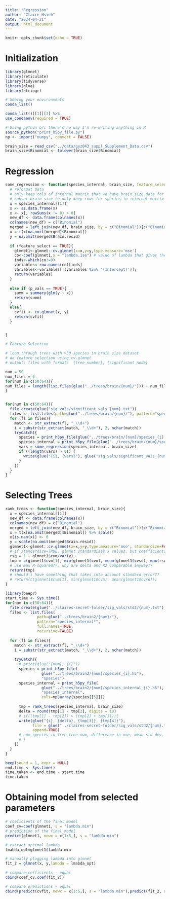 ```yaml
---
title: "Regression"
author: "Claire Hsieh"
date: "2024-04-21"
output: html_document
---
```


```r
knitr::opts_chunk$set(echo = TRUE)
```

# Initialization

```r
library(glmnet)
library(reticulate)
library(tidyverse)
library(glue)
library(stringr)

# Seeing your environments
conda_list()

conda_list()[[1]][3] %>% 
use_condaenv(required = TRUE)

# Using python b/c there's no way I'm re-writing anything in R
source_python("print_h5py_file.py")
np <- import("numpy", convert = FALSE)

brain_size = read_csv("../data/gyz043_suppl_Supplement_Data.csv")
brain_size$Binomial <- tolower(brain_size$Binomial)

```

# Regression

```r
some_regression <- function(species_internal, brain_size, feature_select = TRUE, p_vals = FALSE){
  # reformat data 
  # only keep cols of internal matrix that we have brain_size data for
  # subset brain_size to only keep rows for species in internal matrix
  x = species_internal[[1]]
  x <- as.data.frame(x)
  x <- x[, rowSums(x != 0) > 0]
  new_df <- data.frame(colnames(x))
  colnames(new_df) = c("Binomial")
  merged = left_join(new_df, brain_size, by = c("Binomial"))[c("Binomial", "Brain.resid")]
  x = t(x[na.omit(merged)$Binomial])
  y = na.omit(merged$Brain.resid)
  
  if (feature_select == TRUE){
    glmnet1<-glmnet::cv.glmnet(x=x,y=y,type.measure='mse')
    co<-coef(glmnet1,s = "lambda.1se") # value of lambda that gives the simplest model within one standard error of the minimum cross-validated error.
    inds<-which(co!=0)
    variables<-row.names(co)[inds]
    variables<-variables[!(variables %in% '(Intercept)')];
    return(variables)
  }
  
  else if (p_vals == TRUE){
    summ = summary(glm(y ~ x))
    return(summ)
  }
  else{
    cvfit <- cv.glmnet(x, y)
    return(cvfit)
  }


} 
```


```r
# Feature Selection

# loop through trees with >50 species in brain size dataset
# do feature selection using cv.glmnet
# output: files with format:  {tree_number}, {significant node}

num = 50
num_files = 0
for(num in c(50:64)){
num_files = length(list.files(glue("../trees/brain/{num}/"))) + num_files
}


for(num in c(50:64)){
  file.create(glue("sig_vals/significant_vals_{num}.txt"))
  files <- list.files(path=glue("../trees/brain/{num}/"), pattern="species_internal*", full.names=TRUE, recursive=FALSE)
  for (fl in files){
    match <- str_extract(fl, "_\\d+")
    i = substr(str_extract(match, "_\\d+"), 2, nchar(match))
    tryCatch({
      species = print_h5py_file(glue("../trees/brain/{num}/species_{i}.h5"), "species")
      species_internal = print_h5py_file(glue("../trees/brain/{num}/species_internal_{i}.h5"), "species_internal", cols=np$array(species[[5]]))
      vars = some_regression(species_internal, brain_size)
      if ((length(vars) > 0)) {
        write(glue("{i}, {vars}"), glue("sig_vals/significant_vals_{num}.txt"), append=TRUE)
      } 
    })
  }
}

```

# Selecting Trees

```r
rank_trees <- function(species_internal, brain_size){
  x = species_internal[[1]]
  new_df <- data.frame(colnames(x))
  colnames(new_df) = c("Binomial")
  merged = left_join(new_df, brain_size, by = c("Binomial"))[c("Binomial", "Brain.resid")]
  x = t(x[na.omit(merged)$Binomial]) %>% scale()
  x[is.nan(x)] <- 0
  y = scale(na.omit(merged$Brain.resid))
  glmnet1<-glmnet::cv.glmnet(x=x,y=y,type.measure='mse', standardize=FALSE)
  # if standardize=TRUE, glmnet standardizes x values, but coefficients are returned on original scale
  rsq = 1 - glmnet1$cvm/var(y)
  tmp = c(glmnet1$cvm[1], min(glmnet1$cvm), mean(glmnet1$cvsd), max(rsq))
  # use max R-squared??, why are delta and R2 comparable anyway??
  return(tmp)
  # should i have something that takes into account standard error??
  # return(c(glmnet1$cvm[1], min(glmnet1$cvm), mean(glmnet1$cvsd)))
} 

```


```r
library(beepr)
start.time <- Sys.time()
for(num in c(50:64)){
  file.create(glue("../claires-secret-folder/sig_vals/std2/{num}.txt"))
  files <- list.files(
              path=glue("../trees/brain2/{num}/"), 
              pattern="species_internal*", 
              full.names=TRUE, 
              recursive=FALSE)
  
  for (fl in files){
    match <- str_extract(fl, "_\\d+")
    i = substr(str_extract(match, "_\\d+"), 2, nchar(match))
    
    tryCatch({
      # print(glue("{num}, {i}"))
      species = print_h5py_file(
                glue("../trees/brain2/{num}/species_{i}.h5"), 
                "species")
      species_internal = print_h5py_file(
                glue("../trees/brain2/{num}/species_internal_{i}.h5"), 
                "species_internal", 
                cols=np$array(species[[5]]))
      
      tmp = rank_trees(species_internal, brain_size)
      delta = round(tmp[1] - tmp[2], digits = 10)
      # if((tmp[1] - tmp[2]) > (tmp[2] + tmp[3])){
      write(glue("{i}, {delta}, {tmp[3]}, {tmp[4]}"), 
            file = glue("../claires-secret-folder/sig_vals/std2/{num}.txt"), 
            append=TRUE)
      # num_species_in_tree_tree_num, difference in mse, mean std dev, R2
      # }
    })
  }
}

beep(sound = 1, expr = NULL)
end.time <- Sys.time()
time.taken <- end.time - start.time
time.taken
```


# Obtaining model from selected parameters

```r
# coeficients of the final model
coef_cv=coef(glmnet1, s = "lambda.min")
# prediction of the final model
predict(glmnet1, newx = x[1:5,], s = "lambda.min")

# extract optimal lambda
lmabda_opt=glmnet1$lambda.min 

# manually plugging lambda into glmnet
fit_2 = glmnet(x, y,lambda = lmabda_opt) 

# compare cefficients - equal
cbind(coef_cv,coef(fit_2))

# compare predictions - equal
cbind(predict(cvfit, newx = x[1:5,], s = "lambda.min"),predict(fit_2, newx = x[1:5,]))
```








